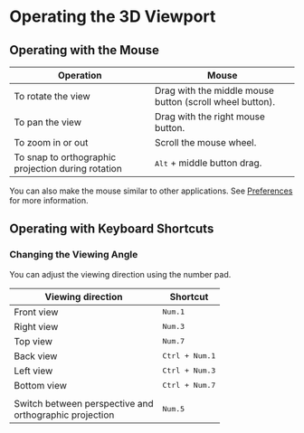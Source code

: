 # Operating the 3D Viewport

## Operating with the Mouse

| Operation                                          | Mouse                                                    |
| -------------------------------------------------- | -------------------------------------------------------- |
| To rotate the view                                 | Drag with the middle mouse button (scroll wheel button). |
| To pan the view                                    | Drag with the right mouse button.                        |
| To zoom in or out                                  | Scroll the mouse wheel.                                  |
| To snap to orthographic projection during rotation | <kbd>Alt</kbd> + middle button drag.                     |

You can also make the mouse similar to other applications. See [Preferences](./preferences) for more information.

## Operating with Keyboard Shortcuts

### Changing the Viewing Angle

You can adjust the viewing direction using the number pad.

| Viewing direction                                      | Shortcut                |
| ------------------------------------------------------ | ----------------------- |
| Front view                                             | <kbd>Num.1</kbd>        |
| Right view                                             | <kbd>Num.3</kbd>        |
| Top view                                               | <kbd>Num.7</kbd>        |
| Back view                                              | <kbd>Ctrl + Num.1</kbd> |
| Left view                                              | <kbd>Ctrl + Num.3</kbd> |
| Bottom view                                            | <kbd>Ctrl + Num.7</kbd> |
|                                                        |                         |
| Switch between perspective and <br />orthographic projection | <kbd>Num.5</kbd>        |



